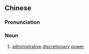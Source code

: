 {{also|行政裁量权}}
==Chinese==
{{zh-forms|s=行政裁量权|type=221}}

===Pronunciation===
{{zh-pron
|m=xíngzhèng cáiliáng quán
|cat=n
}}

===Noun===
{{zh-noun}}

# [[administrative]] [[discretionary]] [[power]]
